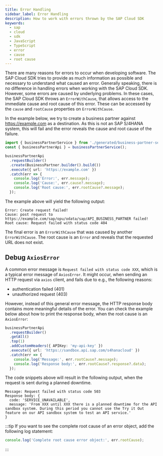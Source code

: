 ```yaml
---
title: Error Handling
sidebar_label: Error Handling
description: How to work with errors thrown by the SAP Cloud SDK
keywords:
  - sap
  - cloud
  - sdk
  - JavaScript
  - TypeScript
  - error
  - cause
  - root cause
---
```


There are many reasons for errors to occur when developing software.
The SAP Cloud SDK tries to provide as much information as possible and necessary to understand what caused an error.
Generally speaking, there is no difference in handling errors when working with the SAP Cloud SDK.
However, some errors are caused by underlying problems.
In these cases, the SAP Cloud SDK throws an `ErrorWithCause`, that allows access to the immediate cause and root cause of this error.
These can be accessed by the `cause` and `rootCause` properties on `ErrorWithCause`.

In the example below, we try to create a business partner against https://example.com as a destination.
As this is not an SAP S/4HANA system, this will fail and the error reveals the cause and root cause of the failure.

```ts
import { businessPartnerService } from './generated/business-partner-service';
const { businessPartnerApi } = businessPartnerService();

businessPartnerApi
  .requestBuilder()
  .create(BusinessPartner.builder().build())
  .execute({ url: 'https://example.com' })
  .catch(err => {
    console.log('Error:', err.message);
    console.log('Cause:', err.cause?.message);
    console.log('Root cause:', err.rootCause?.message);
  });
```

The example above will yield the following output:

```
Error: Create request failed!
Cause: post request to https://example.com/sap/opu/odata/sap/API_BUSINESS_PARTNER failed!
Root cause: Request failed with status code 404
```

The final error is an `ErrorWithCause` that was caused by another `ErrorWithCause`.
The root cause is an `Error` and reveals that the requested URL does not exist.

## Debug `AxiosError`

A common error message is `Request failed with status code XXX`, which is a typical error message of `AxiosError`.
It might occur, when sending an HTTP request via `axios` client, and fails due to e.g., the following reasons:

- authentication failed (401)
- unauthorized request (403)

However, instead of this general error message, the HTTP response body contains more meaningful details of the error.
You can check the example below about how to print the response body, when the root cause is an `AxiosError`:

```ts
businessPartnerApi
  .requestBuilder()
  .getAll()
  .top(1)
  .addCustomHeaders({ APIKey: 'my-api-key' })
  .execute({ url: 'https://sandbox.api.sap.com/s4hanacloud' })
  .catch(err => {
    console.log('Message:', err.rootCause?.message);
    console.log('Response body:', err.rootCause?.response?.data);
  });
```

The code snippets above will result in the following output, when the request is sent during a planned downtime.

```
Message: Request failed with status code 503
Response body: {
  code: 'SERVICE_UNAVAILABLE',
  message: 'From XXX until XXX there is a planned downtime for the API sandbox system. During this period you cannot use the Try it Out feature on our API sandbox system to test an API service.'
}
```

:::tip
If you want to see the complete root cause of an error object, add the following log statement:

```ts
console.log('Complete root cause error object:', err.rootCause);
```

:::

